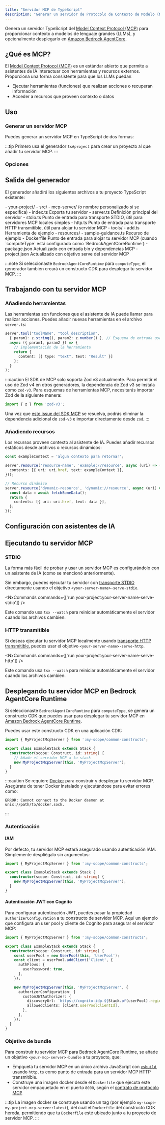 ```yaml
---
title: "Servidor MCP de TypeScript"
description: "Generar un servidor de Protocolo de Contexto de Modelo (MCP) de TypeScript para proporcionar contexto a Modelos de Lenguaje Grande"
---
```





Genera un servidor TypeScript del [Model Context Protocol (MCP)](https://modelcontextprotocol.io/) para proporcionar contexto a modelos de lenguaje grandes (LLMs), y opcionalmente desplegarlo en [Amazon Bedrock AgentCore](https://docs.aws.amazon.com/bedrock-agentcore/latest/devguide/).

## ¿Qué es MCP?

El [Model Context Protocol (MCP)](https://modelcontextprotocol.io/) es un estándar abierto que permite a asistentes de IA interactuar con herramientas y recursos externos. Proporciona una forma consistente para que los LLMs puedan:

- Ejecutar herramientas (funciones) que realizan acciones o recuperan información
- Acceder a recursos que proveen contexto o datos

## Uso

### Generar un servidor MCP

Puedes generar un servidor MCP en TypeScript de dos formas:

<RunGenerator generator="ts#mcp-server" />

:::tip
Primero usa el generador <Link path="/guides/typescript-project">`ts#project`</Link> para crear un proyecto al que añadir tu servidor MCP.
:::

### Opciones

<GeneratorParameters generator="ts#mcp-server" />

## Salida del generador

El generador añadirá los siguientes archivos a tu proyecto TypeScript existente:

<FileTree>
  - your-project/
    - src/
      - mcp-server/ (o nombre personalizado si se especifica)
        - index.ts Exporta tu servidor
        - server.ts Definición principal del servidor
        - stdio.ts Punto de entrada para transporte STDIO, útil para servidores MCP locales simples
        - http.ts Punto de entrada para transporte HTTP transmitible, útil para alojar tu servidor MCP
        - tools/
          - add.ts Herramienta de ejemplo
        - resources/
          - sample-guidance.ts Recurso de ejemplo
        - Dockerfile Punto de entrada para alojar tu servidor MCP (cuando `computeType` está configurado como `BedrockAgentCoreRuntime`)
    - package.json Actualizado con entrada bin y dependencias MCP
    - project.json Actualizado con objetivo serve del servidor MCP
</FileTree>

:::note
Si seleccionaste `BedrockAgentCoreRuntime` para `computeType`, el generador también creará un constructo CDK para desplegar tu servidor MCP.
:::

## Trabajando con tu servidor MCP

### Añadiendo herramientas

Las herramientas son funciones que el asistente de IA puede llamar para realizar acciones. Puedes añadir nuevas herramientas en el archivo `server.ts`:

```typescript
server.tool("toolName", "tool description",
  { param1: z.string(), param2: z.number() }, // Esquema de entrada usando Zod
  async ({ param1, param2 }) => {
    // Implementación de la herramienta
    return {
      content: [{ type: "text", text: "Result" }]
    };
  }
);
```

:::caution
El SDK de MCP solo soporta Zod v3 actualmente. Para permitir el uso de Zod v4 en otros generadores, la dependencia de Zod v3 se instala como `zod-v3`. Para esquemas de herramientas MCP, necesitarás importar Zod de la siguiente manera:

```ts
import { z } from 'zod-v3';
```

Una vez que [este issue del SDK MCP](https://github.com/modelcontextprotocol/typescript-sdk/issues/164) se resuelva, podrás eliminar la dependencia adicional de `zod-v3` e importar directamente desde `zod`.
:::

### Añadiendo recursos

Los recursos proveen contexto al asistente de IA. Puedes añadir recursos estáticos desde archivos o recursos dinámicos:

```typescript
const exampleContext = 'algun contexto para retornar';

server.resource('resource-name', 'example://resource', async (uri) => ({
  contents: [{ uri: uri.href, text: exampleContext }],
}));

// Recurso dinámico
server.resource('dynamic-resource', 'dynamic://resource', async (uri) => {
  const data = await fetchSomeData();
  return {
    contents: [{ uri: uri.href, text: data }],
  };
});
```

## Configuración con asistentes de IA

<Snippet name="mcp/configuration" parentHeading="Configuración con asistentes de IA" />

## Ejecutando tu servidor MCP

### STDIO

La forma más fácil de probar y usar un servidor MCP es configurándolo con un asistente de IA (como se mencionó anteriormente).

Sin embargo, puedes ejecutar tu servidor con [transporte STDIO](https://modelcontextprotocol.io/docs/concepts/transports#standard-input%2Foutput-stdio) directamente usando el objetivo `<your-server-name>-serve-stdio`.

<NxCommands commands={['run your-project:your-server-name-serve-stdio']} />

Este comando usa `tsx --watch` para reiniciar automáticamente el servidor cuando los archivos cambien.

### HTTP transmitible

Si deseas ejecutar tu servidor MCP localmente usando [transporte HTTP transmitible](https://modelcontextprotocol.io/docs/concepts/transports#streamable-http), puedes usar el objetivo `<your-server-name>-serve-http`.

<NxCommands commands={['run your-project:your-server-name-serve-http']} />

Este comando usa `tsx --watch` para reiniciar automáticamente el servidor cuando los archivos cambien.

## Desplegando tu servidor MCP en Bedrock AgentCore Runtime

Si seleccionaste `BedrockAgentCoreRuntime` para `computeType`, se genera un constructo CDK que puedes usar para desplegar tu servidor MCP en [Amazon Bedrock AgentCore Runtime](https://docs.aws.amazon.com/bedrock-agentcore/latest/devguide/agents-tools-runtime.html).

Puedes usar este constructo CDK en una aplicación CDK:

```ts {6}
import { MyProjectMcpServer } from ':my-scope/common-constructs';

export class ExampleStack extends Stack {
  constructor(scope: Construct, id: string) {
    // Añade el servidor MCP a tu stack
    new MyProjectMcpServer(this, 'MyProjectMcpServer');
  }
}
```

:::caution
Se requiere [Docker](https://www.docker.com/) para construir y desplegar tu servidor MCP. Asegúrate de tener Docker instalado y ejecutándose para evitar errores como:

```
ERROR: Cannot connect to the Docker daemon at unix://path/to/docker.sock.
```
:::

### Autenticación

#### IAM

Por defecto, tu servidor MCP estará asegurado usando autenticación IAM. Simplemente despliégalo sin argumentos:

```ts {5}
import { MyProjectMcpServer } from ':my-scope/common-constructs';

export class ExampleStack extends Stack {
  constructor(scope: Construct, id: string) {
    new MyProjectMcpServer(this, 'MyProjectMcpServer');
  }
}
```

#### Autenticación JWT con Cognito

Para configurar autenticación JWT, puedes pasar la propiedad `authorizerConfiguration` a tu constructo de servidor MCP. Aquí un ejemplo que configura un user pool y cliente de Cognito para asegurar el servidor MCP:

```ts {14-17}
import { MyProjectMcpServer } from ':my-scope/common-constructs';

export class ExampleStack extends Stack {
  constructor(scope: Construct, id: string) {
    const userPool = new UserPool(this, 'UserPool');
    const client = userPool.addClient('Client', {
      authFlows: {
        userPassword: true,
      },
    });

    new MyProjectMcpServer(this, 'MyProjectMcpServer', {
      authorizerConfiguration: {
        customJWTAuthorizer: {
          discoveryUrl: `https://cognito-idp.${Stack.of(userPool).region}.amazonaws.com/${userPool.userPoolId}/.well-known/openid-configuration`,
          allowedClients: [client.userPoolClientId],
        },
      },
    });
  }
}
```

### Objetivo de bundle

Para construir tu servidor MCP para Bedrock AgentCore Runtime, se añade un objetivo `<your-mcp-server>-bundle` a tu proyecto, que:

- Empqueta tu servidor MCP en un único archivo JavaScript con [`esbuild`](https://esbuild.github.io/), usando `http.ts` como punto de entrada para un servidor MCP HTTP transmitible.
- Construye una imagen docker desde el `Dockerfile` que ejecuta este servidor empaquetado en el puerto `8000`, según el [contrato de protocolo MCP](https://docs.aws.amazon.com/bedrock-agentcore/latest/devguide/runtime-service-contract.html#mcp-protocol-contract)

:::tip
La imagen docker se construye usando un tag (por ejemplo `my-scope-my-project-mcp-server:latest`), del cual el `Dockerfile` del constructo CDK hereda, permitiendo que tu `Dockerfile` esté ubicado junto a tu proyecto de servidor MCP.
:::